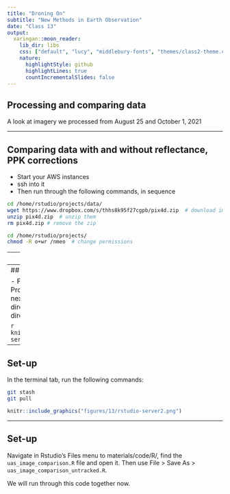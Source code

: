 ```yaml
---
title: "Droning On"
subtitle: "New Methods in Earth Observation"
date: "Class 13"
output:
  xaringan::moon_reader:
    lib_dir: libs
    css: ["default", "lucy", "middlebury-fonts", "themes/class2-theme.css"]
    nature:
      highlightStyle: github
      highlightLines: true
      countIncrementalSlides: false
---
```


## Processing and comparing data

A look at imagery we processed from August 25 and October 1, 2021

---

## Comparing data with and without reflectance, PPK corrections

- Start your AWS instances
- ssh into it
- Then run through the following commands, in sequence

```bash
cd /home/rstudio/projects/data/
wget https://www.dropbox.com/s/thhs8k95f27cgpb/pix4d.zip  # download images
unzip pix4d.zip  # unzip them
rm pix4d.zip # remove the zip

cd /home/rstudio/projects/
chmod -R o+wr /nmeo  # change permissions
```

---
## Using Rstudio Server

We are now going to use Rstudio Server on our instances. Find your instance's current IP address, and then copy and paste it into your browser address bar. 

You will be given a login prompt. Enter `rstudio` as the user name and use the password I provide to you on slack. 

You will then log into the Rstudio interface. 

---
## Set-up

- From the Rstudio menu, choose File > New Project > From Existing Directory
- From the next interface, navigate until you find the directory for the nmeo. Choose that as the new directory. 

```r
knitr::include_graphics("figures/13/rstudio-server.png")
```

---
## Set-up

In the terminal tab, run the following commands:

```bash
git stash
git pull
```

```r
knitr::include_graphics("figures/13/rstudio-server2.png")
```

---
## Set-up

Navigate in Rstudio's Files menu to materials/code/R/, find the `uas_image_comparison.R` file and open it. Then use File > Save As > `uas_image_comparison_untracked.R`.  

We will run through this code together now. 





